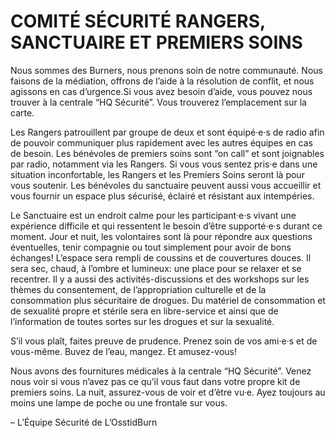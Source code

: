 # COMITÉ SÉCURITÉ  RANGERS, SANCTUAIRE ET PREMIERS SOINS {-}


Nous sommes des Burners, nous prenons soin de notre communauté. Nous faisons de la médiation, offrons de l’aide à la résolution de conflit, et nous agissons en cas d’urgence.Si vous avez besoin d’aide, vous pouvez nous trouver à la centrale “HQ Sécurité”. Vous trouverez l'emplacement sur la carte. 


Les Rangers patrouillent par groupe de deux et sont équipé·e·s de radio afin de pouvoir communiquer plus rapidement avec les autres équipes en cas de besoin. Les bénévoles de premiers soins sont “on call” et sont joignables par radio, notamment via les Rangers. Si vous vous sentez pris·e dans une situation inconfortable, les Rangers et les Premiers Soins seront là pour vous soutenir. Les bénévoles du sanctuaire peuvent aussi vous accueillir et vous fournir un espace plus sécurisé, éclairé et résistant aux intempéries. 


Le Sanctuaire est un endroit calme pour les participant·e·s vivant une expérience difficile et qui ressentent le besoin d’être supporté·e·s durant ce moment. Jour et nuit, les volontaires sont là pour répondre aux questions éventuelles, tenir compagnie ou tout simplement pour avoir de bons échanges! L’espace sera rempli de coussins et de couvertures douces. Il sera sec, chaud, à l’ombre et lumineux: une place pour se relaxer et se recentrer. Il y a aussi des activités-discussions et des workshops sur les thèmes du consentement, de l’appropriation culturelle et de la consommation plus sécuritaire de drogues. Du matériel de consommation et de sexualité propre et stérile sera en libre-service et ainsi que de l’information de toutes sortes sur les drogues et sur la sexualité.


S’il vous plaît, faites preuve de prudence. Prenez soin de vos ami·e·s et de vous-même. Buvez de l’eau, mangez. Et amusez-vous! 


Nous avons des fournitures médicales à la centrale  “HQ Sécurité”. Venez nous voir si vous n’avez pas ce qu’il vous faut dans votre propre kit de premiers soins. 
La nuit, assurez-vous de voir et d’être vu·e. Ayez toujours au moins une lampe de poche ou une frontale sur vous. 


-- L’Équipe Sécurité de L’OsstidBurn 
